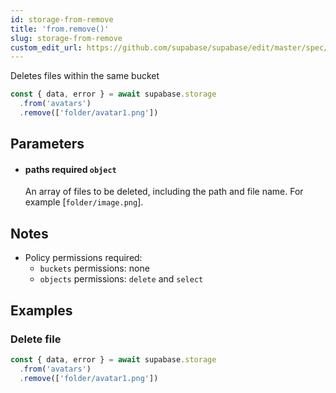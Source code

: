 ```yaml
---
id: storage-from-remove
title: 'from.remove()'
slug: storage-from-remove
custom_edit_url: https://github.com/supabase/supabase/edit/master/spec/supabase_js_v1_legacy.yml
---
```



Deletes files within the same bucket

```js
const { data, error } = await supabase.storage
  .from('avatars')
  .remove(['folder/avatar1.png'])
```

## Parameters

<ul className="method-list-group">
  
<li className="method-list-item">
  <h4 className="method-list-item-label">
    <span className="method-list-item-label-name">
      paths
    </span>
    <span className="method-list-item-label-badge required">
      required
    </span>
    <span className="method-list-item-validation">
      <code>object</code>
    </span>
  </h4>
  <div class="method-list-item-description">

An array of files to be deleted, including the path and file name. For example [`folder/image.png`].

  </div>
  
</li>

</ul>

## Notes

- Policy permissions required:
  - `buckets` permissions: none
  - `objects` permissions: `delete` and `select`

## Examples

### Delete file

```js
const { data, error } = await supabase.storage
  .from('avatars')
  .remove(['folder/avatar1.png'])
```
